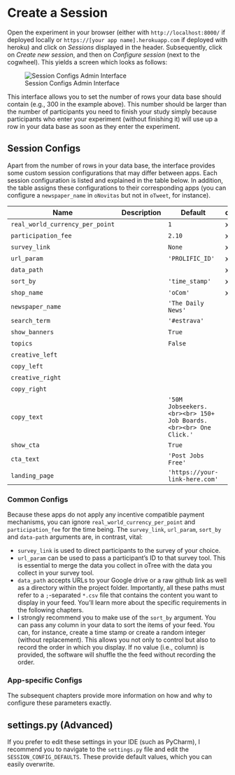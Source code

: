 # Create a Session {#sec-session}

Open the experiment in your browser (either with `http://localhost:8000/` if deployed locally or `https://[your app name].herokuapp.com` if deployed with heroku) and click on _Sessions_ displayed in the header. Subsequently, click on _Create new session_, and then on _Configure session_ (next to the cogwheel). This yields a screen which looks as follows:

![Session Configs Admin Interface](img/screenshot-session-config.png)

This interface allows you to set the number of rows your data base should contain (e.g., 300 in the example above). This number should be larger than the number of participants you need to finish your study simply because participants who enter your experiment (without finishing it) will use up a row in your data base as soon as they enter the experiment.

## Session Configs

Apart from the number of rows in your data base, the interface provides some custom session configurations that may differ between apps. Each session configuration is listed and explained in the table below. In addition, the table assigns these configurations to their corresponding apps (you can configure a `newspaper_name` in `oNovitas` but not in `oTweet`, for instance).


| Name                            | Description | Default                                                           | oCom | oNovitas | oTweet |
|---------------------------------|-------------|-------------------------------------------------------------------|------|----------|--------|
| `real_world_currency_per_point` |             | `1`                                                               |   x  |     x    |    x   |
| `participation_fee`             |             | `2.10`                                                            |   x  |     x    |    x   |
| `survey_link`                   |             | `None`                                                            |   x  |     x    |    x   |
| `url_param`                     |             | `'PROLIFIC_ID'`                                                   |   x  |     x    |    x   |
| `data_path`                     |             |                                                                   |   x  |     x    |    x   |
| `sort_by`                       |             | `'time_stamp'`                                                    |   x  |     x    |    x   |
| `shop_name`                     |             | `'oCom'`                                                          |   x  |          |        |
| `newspaper_name`                |             | `'The Daily News'`                                                |      |     x    |        |
| `search_term`                   |             | `'#estrava'`                                                      |      |          |    x   |
| `show_banners`                  |             | `True`                                                            |      |     x    |        |
| `topics`                        |             | `False`                                                           |      |          | x      |
| `creative_left`                 |             |                                                                   |      |     x    |        |
| `copy_left`                     |             |                                                                   |      |     x    |        |
| `creative_right`                |             |                                                                   |      |     x    |        |
| `copy_right`                    |             |                                                                   |      |     x    |        |
| `copy_text`                     |             | `'50M Jobseekers. <br><br> 150+ Job Boards. <br><br> One Click.'` |      |          |        |
| `show_cta`                      |             | `True`                                                            |      |     x    |    x   |
| `cta_text`                      |             | `'Post Jobs Free'`                                                |      |     x    |    x   |
| `landing_page`                  |             | `'https://your-link-here.com'`                                    |      |     x    |    x   |


### Common Configs

Because these apps do not apply any incentive compatible payment mechanisms, you can ignore `real_world_currency_per_point` and `participation_fee` for the time being. The `survey_link`, `url_param`, `sort_by` and `data-path` arguments are, in contrast, vital: 

- `survey_link` is used to direct participants to the survey of your choice.
- `url_param` can be used to pass a participant's ID to that survey tool. This is essential to merge the data you collect in oTree with the data you collect in your survey tool.
- `data_path` accepts URLs to your Google drive or a raw github link as well as a directory within the project folder. Importantly, all these paths must refer to a `;`-separated  `*.csv` file that contains the content you want to display in your feed. You'll learn more about the specific requirements in the following chapters.
- I strongly recommend you to make use of the `sort_by` argument. You can pass any column in your data to sort the items of your feed. You can, for instance, create a time stamp or create a random integer (without replacement). This allows you not only to control but also to record the order in which you display. If no value (i.e., column) is provided, the software will shuffle the the feed without recording the order.


### App-specific Configs

The subsequent chapters provide more information on how and why to configure these parameters exactly.


## settings.py (Advanced)

If you prefer to edit these settings in your IDE (such as PyCharm), I recommend you to navigate to the `settings.py` file and edit the `SESSION_CONFIG_DEFAULTS`. These provide default values, which you can easily overwrite.